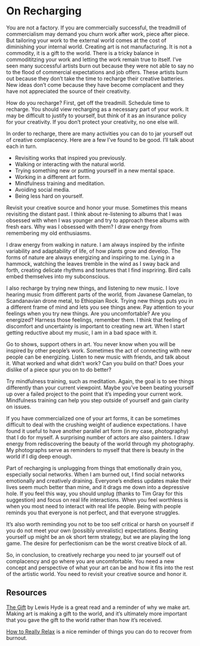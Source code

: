 # On Recharging

You are not a factory. If you are commercially successful, the treadmill of commercialism may demand you churn work after work, piece after piece. But tailoring your work to the external world comes at the cost of diminishing your internal world. Creating art is not manufacturing. It is not a commodity, it is a gift to the world. There is a tricky balance in commodititzing your work and letting the work remain true to itself. I've seen many successful artists burn out because they were not able to say no to the flood of commercial expectations and job offers. These artists burn out because they don't take the time to recharge their creative batteries. New ideas don't come because they have become complacent and they have not appreciated the source of their creativity.

How do you recharge? First, get off the treadmill. Schedule time to recharge. You should view recharging as a necessary part of your work. It may be difficult to justify to yourself, but think of it as an insurance policy for your creativity. If you don't protect your creativity, no one else will.

In order to recharge, there are many activities you can do to jar yourself out of creative complacency.  Here are a few I've found to be good. I'll talk about each in turn.

* Revisiting works that inspired you previously.
* Walking or interacting with the natural world.
* Trying something new or putting yourself in a new mental space.
* Working in a different art form.
* Mindfulness training and meditation.
* Avoiding social media.
* Being less hard on yourself.

Revisit your creative source and honor your muse. Sometimes this means revisiting the distant past. I think about re-listening to albums that I was obsessed with when I was younger and try to approach these albums with fresh ears. Why was I obsessed with them? I draw energy from remembering my old enthusiasms. 

I draw energy from walking in nature. I am always inspired by the infinite variability and adaptability of life, of how plants grow and develop. The forms of nature are always energizing and inspiring to me. Lying in a hammock, watching the leaves tremble in the wind as I sway back and forth, creating delicate rhythms and textures that I find inspriring. Bird calls embed themselves into my subconscious.

I also recharge by trying new things, and listening to new music. I love hearing music from different parts of the world, from Javanese Gamelan, to Scandanavian drone metal, to Ethiopian Rock. Trying new things puts you in a different frame of mind and lets you see things anew. Pay attention to your feelings when you try new things. Are you uncomfortable? Are you energized? Harness those feelings, remember them. I think that feeling of discomfort and uncertainty is important to creating new art. When I start getting reductive about my music, I am in a bad space with it. 

Go to shows, support others in art. You never know when you will be inspired by other people's work. Sometimes the act of connecting with new people can be energizing. Listen to new music with friends, and talk about it. What worked and what didn't work? Can you build on that? Does your dislike of a piece spur you on to do better?

Try mindfulness training, such as meditation. Again, the goal is to see things differently than your current viewpoint. Maybe you've been beating yourself up over a failed project to the point that it's impeding your current work. Mindfulness training can help you step outside of yourself and gain clarity on issues.

If you have commercialized one of your art forms, it can be sometimes difficult to deal with the crushing weight of audience expectations. I have found it useful to have another parallel art form (in my case, photography)  that I do for myself. A surprising number of actors are also painters. I draw energy from rediscovering the beauty of the world through my photography. My photographs serve as reminders to myself that there is beauty in the world if I dig deep enough.

Part of recharging is unplugging from things that emotionally drain you, especially social networks. When I am burned out, I find social networks emotionally and creatively draining. Everyone's endless updates make their lives seem much better than mine, and it drags me down into a depressive hole. If you feel this way, you should unplug (thanks to Tim Gray for this suggestion) and focus on real life interactions. When you feel worthless is when you most need to interact with real life people. Being with people reminds you that everyone is not perfect, and that everyone struggles.

It's also worth reminding you not to be too self critical or harsh on yourself if you do not meet your own (possibly unrealistic) expectations.  Beating yourself up might be an ok short term strategy, but we are playing the long game. The desire for perfectionism can be the worst creative block of all. 

So, in conclusion, to creatively recharge you need to jar yourself out of complacency and go where you are uncomfortable. You need a new concept and perspective of what your art can be and how it fits into the rest of the artistic world. You need to revisit your creative source and honor it.

## Resources

[The Gift](http://www.lewishyde.com/publications/the-gift) by Lewis Hyde is a great read and a reminder of why we make art. Making art is making a gift to the world, and it's ultimately more important that you gave the gift to the world rather than how it's received.

[How to Really Relax](http://lifehacker.com/how-you-can-learn-to-finally-really-relax-1548045887) is a nice reminder of things you can do to recover from burnout.